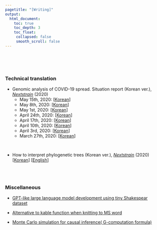 ```yaml
---
pagetitle: "[Writing]"
output:
  html_document:
    toc: true
    toc_depth: 3
    toc_float:
     collapsed: false
     smooth_scroll: false
---
```


<link rel="stylesheet" href="styles.css" type="text/css">
<link rel="stylesheet" href="site_libs/academicons-1.9.1/css/academicons.min.css"/>

<br><br><br>

### Technical translation

+ Genomic analysis of COVID-19 spread. Situation report (Korean ver.), [*Nextstrain*](https://nextstrain.org/) (2020)
  + May 15th, 2020: [[Korean](https://nextstrain.org/narratives/ncov/sit-rep/ko/2020-05-15)] 
  + May 8th, 2020: [[Korean](https://nextstrain.org/narratives/ncov/sit-rep/ko/2020-05-08)]
  + May 1st, 2020: [[Korean](https://nextstrain.org/narratives/ncov/sit-rep/ko/2020-05-01)] 
  + April 24th, 2020: [[Korean](https://nextstrain.org/narratives/ncov/sit-rep/ko/2020-04-24)] 
  + April 17th, 2020: [[Korean](https://nextstrain.org/narratives/ncov/sit-rep/ko/2020-04-17)] 
  + April 10th, 2020: [[Korean](https://nextstrain.org/narratives/ncov/sit-rep/ko/2020-04-10)] 
  + April 3rd, 2020: [[Korean](https://nextstrain.org/narratives/ncov/sit-rep/ko/2020-04-03)] 
  + March 27th, 2020: [[Korean](https://nextstrain.org/narratives/ncov/sit-rep/ko/2020-03-27)] 

<br>

+ How to interpret phylogenetic trees (Korean ver.), [*Nextstrain*](https://nextstrain.org/) (2020) [[Korean](https://nextstrain.org/narratives/trees-background/ko)] [[English](https://nextstrain.org/narratives/trees-background/)]

<br><br>


### Miscellaneous
+ [GPT-like large language model development using tiny Shakespear dataset](https://nbviewer.org/github/taehoonh/gpt-like-development/blob/main/gpt_dev.ipynb)

+ [Alternative to kable function when knitting to MS word](/content/post/alternative-to-kable-function-when-knitting-to-ms-word.html)

+ [Monte Carlo simulation for causal inference( G-computation formula)](/content/post/Monte-Carlo-simulation-for-causal-inference.html)

<!-- + [Summary of `data.table`](/content/post/data.table.html) -->